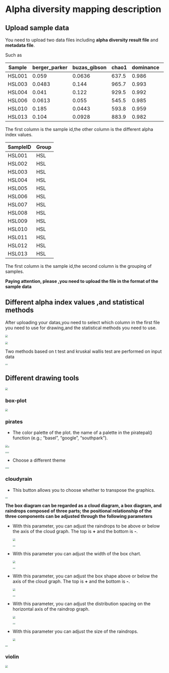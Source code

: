 # Alpha diversity mapping description



## Upload sample data

You need to upload two data files including **alpha diversity result file** and  **metadata file**.

Such as

| Sample | berger_parker | buzas_gibson | chao1 | dominance | equitability | jost  | jost1 | reads | richness | robbins | simpson | shannon_e | shannon_2 | shannon_10 |
| ------ | ------------- | ------------ | ----- | --------- | ------------ | ----- | ----- | ----- | -------- | ------- | ------- | --------- | --------- | ---------- |
| HSL001 | 0.059         | 0.0636       | 637.5 | 0.986     | 0.814        | 105.8 | 190.7 | 3000  | 631      | 0.541   | 0.014   | 5.25      | 7.58      | 2.28       |
| HSL003 | 0.0483        | 0.144        | 965.7 | 0.993     | 0.883        | 246.3 | 430.7 | 3000  | 961      | 0.554   | 0.00679 | 6.07      | 8.75      | 2.63       |
| HSL004 | 0.041         | 0.122        | 929.5 | 0.992     | 0.865        | 205.2 | 367.3 | 3000  | 922      | 0.587   | 0.00775 | 5.91      | 8.52      | 2.57       |
| HSL006 | 0.0613        | 0.055        | 545.5 | 0.985     | 0.813        | 96.4  | 165.1 | 3000  | 536      | 0.551   | 0.0153  | 5.11      | 7.37      | 2.22       |
| HSL010 | 0.185         | 0.0443       | 593.8 | 0.959     | 0.767        | 49.7  | 132.8 | 3000  | 587      | 0.56    | 0.041   | 4.89      | 7.05      | 2.12       |
| HSL013 | 0.104         | 0.0928       | 883.9 | 0.982     | 0.831        | 115.7 | 278.3 | 3000  | 876      | 0.597   | 0.0175  | 5.63      | 8.12      | 2.44       |

The first column is the sample id,the other column is the different alpha index values.

| SampleID | Group |
| -------- | ----- |
| HSL001   | HSL   |
| HSL002   | HSL   |
| HSL003   | HSL   |
| HSL004   | HSL   |
| HSL005   | HSL   |
| HSL006   | HSL   |
| HSL007   | HSL   |
| HSL008   | HSL   |
| HSL009   | HSL   |
| HSL010   | HSL   |
| HSL011   | HSL   |
| HSL012   | HSL   |
| HSL013   | HSL   |

The first column is the sample id,the second column is the grouping of samples.

**Paying attention, please ,you need to upload the file in the format of the sample data**



## Different alpha index values ,and statistical methods

After uploading  your datas,you need to select which column in the first file you need to use for drawing,and the statistical methods you need to use.

<img src="https://raw.githubusercontent.com/jinhuili-lab/personal_image_bed/master/img99202201112151702.png" style="zoom: 50%;" />

<img src="https://raw.githubusercontent.com/jinhuili-lab/personal_image_bed/master/img99202201112151748.png" style="zoom:50%;" />

Two methods based on t test and kruskal wallis test are performed on input data

<img src="https://raw.githubusercontent.com/jinhuili-lab/personal_image_bed/master/img99202201112151799.png" style="zoom: 25%;" /><img src="https://raw.githubusercontent.com/jinhuili-lab/personal_image_bed/master/img99202201112151844.png" style="zoom:25%;" />

## Different drawing tools

<img src="https://raw.githubusercontent.com/jinhuili-lab/personal_image_bed/master/img99202201112151883.png" style="zoom:50%;" />



### box-plot

<img src="https://raw.githubusercontent.com/jinhuili-lab/personal_image_bed/master/img99202201112151924.png" style="zoom:50%;" />

### pirates

- The color palette of the plot.  the name of a palette in the piratepal() function (e.g.; "basel", "google", "southpark"). 

<img src="https://raw.githubusercontent.com/jinhuili-lab/personal_image_bed/master/img99202201112151964.png" style="zoom:50%;" /><img src="https://raw.githubusercontent.com/jinhuili-lab/personal_image_bed/master/img99202201112151000.png" style="zoom: 33%;" />



 <img src="https://raw.githubusercontent.com/jinhuili-lab/personal_image_bed/master/img99202201112151039.png" style="zoom:25%;" /><img src="https://raw.githubusercontent.com/jinhuili-lab/personal_image_bed/master/img99202201112151075.png" style="zoom:25%;" /><img src="https://raw.githubusercontent.com/jinhuili-lab/personal_image_bed/master/img99202201112151113.png" style="zoom:25%;" />



- Choose a different theme

<img src="https://raw.githubusercontent.com/jinhuili-lab/personal_image_bed/master/img99202201112151148.png" style="zoom:25%;" /><img src="https://raw.githubusercontent.com/jinhuili-lab/personal_image_bed/master/img99202201112151186.png" style="zoom:25%;" /><img src="https://raw.githubusercontent.com/jinhuili-lab/personal_image_bed/master/img99202201112151224.png" style="zoom:25%;" />



### cloudyrain

- This button allows you to choose whether to transpose the graphics.

<img src="https://raw.githubusercontent.com/jinhuili-lab/personal_image_bed/master/img99202201112151262.png" style="zoom:25%;" /><img src="https://raw.githubusercontent.com/jinhuili-lab/personal_image_bed/master/img99202201112151296.png" style="zoom:25%;" />

**The box diagram can be regarded as a cloud diagram, a box diagram, and raindrops composed of three parts; the positional relationship of the three components can be adjusted through the following parameters**

- With this parameter, you can adjust the raindrops to be above or below the axis of the cloud graph. The top is **+** and the bottom is **-**.

  <img src="https://raw.githubusercontent.com/jinhuili-lab/personal_image_bed/master/img99202201112151333.png" style="zoom: 50%;" />

  <img src="https://raw.githubusercontent.com/jinhuili-lab/personal_image_bed/master/img99202201112151372.png" style="zoom:25%;" /><img src="https://raw.githubusercontent.com/jinhuili-lab/personal_image_bed/master/img99202201112151405.png" style="zoom:25%;" />

- With this parameter you can adjust the width of the box chart.

  <img src="https://raw.githubusercontent.com/jinhuili-lab/personal_image_bed/master/img99202201112151440.png" style="zoom:50%;" />

  <img src="https://raw.githubusercontent.com/jinhuili-lab/personal_image_bed/master/img99202201112151477.png" style="zoom:25%;" /><img src="https://raw.githubusercontent.com/jinhuili-lab/personal_image_bed/master/img99202201112151512.png" style="zoom:25%;" />

  

- With this parameter, you can adjust the box shape above or below the axis of the cloud graph. The top is **+** and the bottom is **-**.

  <img src="https://raw.githubusercontent.com/jinhuili-lab/personal_image_bed/master/img99202201112151546.png" style="zoom:50%;" />

  <img src="https://raw.githubusercontent.com/jinhuili-lab/personal_image_bed/master/img99202201112151582.png" style="zoom:25%;" /><img src="https://raw.githubusercontent.com/jinhuili-lab/personal_image_bed/master/img99202201112151618.png" style="zoom:25%;" />

- With this parameter, you can adjust the distribution spacing on the horizontal axis of the raindrop graph.

  <img src="https://raw.githubusercontent.com/jinhuili-lab/personal_image_bed/master/img99202201112151652.png" style="zoom:50%;" />

  <img src="https://raw.githubusercontent.com/jinhuili-lab/personal_image_bed/master/img99202201112151690.png" style="zoom:25%;" /><img src="https://raw.githubusercontent.com/jinhuili-lab/personal_image_bed/master/img99202201112151730.png" style="zoom:25%;" />

- With this parameter you can adjust the size of the raindrops.

  <img src="https://raw.githubusercontent.com/jinhuili-lab/personal_image_bed/master/img99202201112151767.png" style="zoom: 50%;" />

<img src="https://raw.githubusercontent.com/jinhuili-lab/personal_image_bed/master/img99202201112151802.png" style="zoom:25%;" /><img src="https://raw.githubusercontent.com/jinhuili-lab/personal_image_bed/master/img99202201112151841.png" style="zoom:25%;" />



### violin

<img src="https://raw.githubusercontent.com/jinhuili-lab/personal_image_bed/master/img99202201112151887.png" style="zoom: 50%;" />

